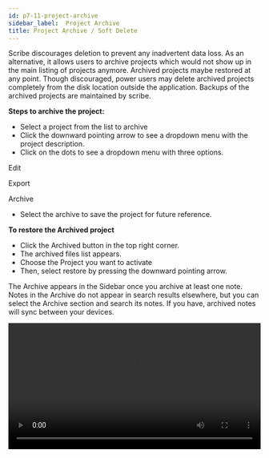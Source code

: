 ```yaml
---
id: p7-11-project-archive
sidebar_label:  Project Archive
title: Project Archive / Soft Delete
---
```

Scribe discourages deletion to prevent any inadvertent data loss. As an alternative, it allows users to archive projects which would not show up in the main listing of projects anymore. Archived projects maybe restored at any point. Though discouraged, power users may delete archived projects completely from the disk location outside the application. Backups of the archived projects are maintained by scribe.

**Steps to archive the project:**

- Select a project from the list to archive
- Click the downward pointing arrow to see a dropdown menu with the project description.
- Click on the dots to see a dropdown menu with three options. 
	
<p> Edit </p>
<p> Export </p>
<p> Archive </p>

- Select the archive to save the project for future reference.

**To restore the Archived project**

- Click the Archived button in the top right corner.
- The archived files list appears.
- Choose the Project you want to activate
- Then, select restore by pressing the downward pointing arrow.

The Archive appears in the Sidebar once you archive at least one note. Notes in the Archive do not appear in search results elsewhere, but you can select the Archive section and search its notes.
If you have, archived notes will sync between your devices.

<video controls src="/assets/softdelete.mov" width="100%" type="video/mov"/>
